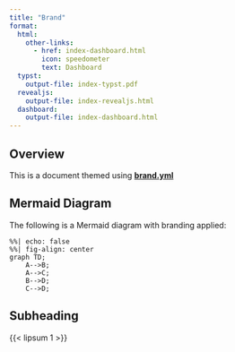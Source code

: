 ```yaml
---
title: "Brand"
format:
  html: 
    other-links:
      - href: index-dashboard.html
        icon: speedometer
        text: Dashboard
  typst: 
    output-file: index-typst.pdf
  revealjs:
    output-file: index-revealjs.html
  dashboard: 
    output-file: index-dashboard.html
---
```


## Overview

This is a document themed using [**brand.yml**](https://posit-dev.github.io/brand-yml/)

::: {.content-visible when-format="html:js"}

## Mermaid Diagram

The following is a Mermaid diagram with branding applied:
```mermaid
%%| echo: false
%%| fig-align: center
graph TD;
    A-->B;
    A-->C;
    B-->D;
    C-->D;
```

:::

## Subheading

{{< lipsum 1 >}}